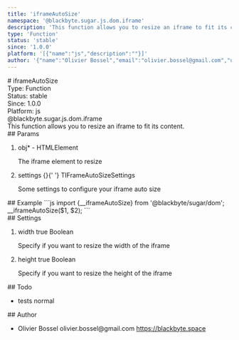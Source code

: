 ```yaml
---
title: 'iframeAutoSize'
namespace: '@blackbyte.sugar.js.dom.iframe'
description: 'This function allows you to resize an iframe to fit its content.'
type: 'Function'
status: 'stable'
since: '1.0.0'
platform: '[{"name":"js","description":""}]'
author: '{"name":"Olivier Bossel","email":"olivier.bossel@gmail.com","url":"https://blackbyte.space"}'
---
```


<div class="docmap-mdx">
  # iframeAutoSize
  <div class="_metas">
    <div class="_type">
      <span class="_type-label">Type:</span>
      <span class="_type-value">Function</span>
    </div>
    <div class="_status">
      <span class="_status-label">Status:</span>
      <span class="_status-value -stable">stable</span>
    </div>
    <div class="_since">
      <span class="_since-label">Since:</span>
      <span class="_since-value">1.0.0</span>
    </div>
    <div class="_platform">
      <span class="_platform-label">Platform:</span>
      <span class="_platform-value -js">js</span>
    </div>
  </div>
  <div class="_namespace">@blackbyte.sugar.js.dom.iframe</div>
  <div class="_description typo-lead typo-format">
    This function allows you to resize an iframe to fit its content.
  </div>
  <div class="_params">
    ## Params
    <ol class="_list">
      <li class="_item">
        <span class="_name">
          obj<span class="_required">*</span>
        </span>
        <span class="_default">-</span> <span class="_type">HTMLElement</span>
        <p class="_description">The iframe element to resize</p>
      </li>
      <li class="_item">
        <span class="_name">settings</span>
        <span class="_default">&lcub;&rcub;</span>{' '}
        <span class="_type">TIFrameAutoSizeSettings</span>
        <p class="_description">
          Some settings to configure your iframe auto size
        </p>
      </li>
    </ol>
  </div>
  <div class="_examples">
    ## Example ```js import {__iframeAutoSize} from '@blackbyte/sugar/dom';
    __iframeAutoSize($1, $2); ```
  </div>
  <div class="_settings">
    ## Settings
    <ol class="_list">
      <li class="_item">
        <span class="_name">width</span>
        <span class="_default">true</span> <span class="_type">Boolean</span>
        <p class="_description">
          Specify if you want to resize the width of the iframe
        </p>
      </li>
      <li class="_item">
        <span class="_name">height</span>
        <span class="_default">true</span> <span class="_type">Boolean</span>
        <p class="_description">
          Specify if you want to resize the height of the iframe
        </p>
      </li>
    </ol>
  </div>
  <div class="_todo">
    ## Todo
    <ul class="_list">
      <li class="_item">
        <span class="_description">tests</span>
        <span class="_priority -normal">normal</span>
      </li>
    </ul>
  </div>
  <div class="_author">
    ## Author
    <ul class="_list">
      <li class="_item">
        <span class="_name">Olivier Bossel</span>
        <span class="_email">olivier.bossel@gmail.com</span>
        <a href="https://blackbyte.space" target="_blank" class="_url">
          https://blackbyte.space
        </a>
      </li>
    </ul>
  </div>
</div>
